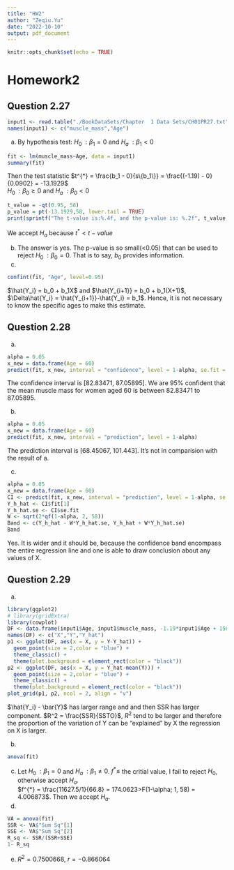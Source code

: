 ```yaml
---
title: "HW2"
author: "Zeqiu.Yu"
date: "2022-10-10"
output: pdf_document
---
```


```r
knitr::opts_chunk$set(echo = TRUE)
```

# Homework2  
## Question 2.27
```r
input1 <- read.table("./BookDataSets/Chapter  1 Data Sets/CH01PR27.txt")
names(input1) <- c("muscle_mass","Age")
```
a.  
By hypothesis test:
$H_0\;:\beta_1 = 0$ and $H_a\;:\beta_1 < 0$
```r
fit <- lm(muscle_mass~Age, data = input1)
summary(fit)
```
Then the test statistic $t^{*} = \frac{b_1 - 0}{s\{b_1\}} = \frac{(-1.19) - 0}{0.0902} = -13.1929$  
$H_0\;:\beta_0 \geq 0$ and $H_a\;:\beta_0 < 0$
```r
t_value = -qt(0.95, 58)
p_value = pt(-13.1929,58, lower.tail = TRUE)
print(sprintf("The t-value is:%.4f, and the p-value is: %.2f", t_value, p_value))
```
We accept $H_a$ because $t^{*}<t-value$

b. The answer is yes. The p-value is so small(<0.05) that can be used to reject $H_0\; : \beta_0 = 0$. That is to say, $b_0$ provides information.  
c. 
```r
confint(fit, "Age", level=0.95)
```
$\hat{Y_i} = b_0 + b_1X$ and $\hat{Y_{i+1}} = b_0 + b_1(X+1)$, $\Delta\hat{Y_i} = \hat{Y_{i+1}}-\hat{Y_i} = b_1$. Hence, it is not necessary to know the specific ages to make this estimate.

## Question 2.28  
a. 
```r
alpha = 0.05
x_new = data.frame(Age = 60)
predict(fit, x_new, interval = "confidence", level = 1-alpha, se.fit = TRUE)
```
The confidence interval is [82.83471, 87.05895]. We are 95% confident that the mean muscle mass for women aged 60 is between 82.83471 to 87.05895.  

b.  
```r
alpha = 0.05
x_new = data.frame(Age = 60)
predict(fit, x_new, interval = "prediction", level = 1-alpha)
```
The prediction interval is [68.45067, 101.443]. It's not in comparision with the result of a.  

c.  
```r
alpha = 0.05
x_new = data.frame(Age = 60)
CI <- predict(fit, x_new, interval = "prediction", level = 1-alpha, se.fit = TRUE)
Y_h_hat <- CI$fit[1]
Y_h_hat.se <- CI$se.fit
W <- sqrt(2*qf(1-alpha, 2, 58))
Band <- c(Y_h_hat - W*Y_h_hat.se, Y_h_hat + W*Y_h_hat.se)
Band
```
Yes. It is wider and it should be, because the confidence band encompass the entire regression line and one is able to draw conclusion about any values of X.  

## Question 2.29
a.  
```r
library(ggplot2)
# library(gridExtra)
library(cowplot)
DF <- data.frame(input1$Age, input1$muscle_mass, -1.19*input1$Age + 156.3466)
names(DF) <- c("X","Y","Y_hat")
p1 <- ggplot(DF, aes(x = X, y = Y-Y_hat)) + 
  geom_point(size = 2,color = "blue") + 
  theme_classic() +
  theme(plot.background = element_rect(color = "black"))
p2 <- ggplot(DF, aes(x = X, y = Y_hat-mean(Y))) + 
  geom_point(size = 2,color = "blue") + 
  theme_classic() +
  theme(plot.background = element_rect(color = "black"))
plot_grid(p1, p2, ncol = 2, align = "v")
```
$\hat{Y_i} - \bar{Y}$ has larger range and and then SSR has larger component. $R^2 = \frac{SSR}{SSTO}$, $R^2$ tend to be larger and therefore the proportion of the variation of Y can be "explained" by X the regression on X is larger.  

b. 
```r
anova(fit)  
```
c. Let $H_0\; : \beta_1 = 0$ and $H_a\; : \beta_1 \neq 0$.
$f^{*} \leq$ the critial value, I fail to reject $H_0$, otherwise accept $H_a$.  
$f^{*} = \frac{11627.5/1}{66.8} = 174.0623>F(1-\alpha; 1, 58) = 4.006873$. Then we accept $H_a$.  
d.
```r
VA = anova(fit)
SSR <- VA$"Sum Sq"[1]
SSE <- VA$"Sum Sq"[2]
R_sq <- SSR/(SSR+SSE)
1- R_sq
```
e. 
$R^2 = 0.7500668$, $r = -0.866064$

